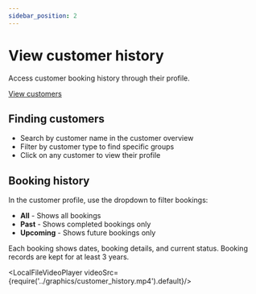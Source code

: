 ```yaml
---
sidebar_position: 2
---
```



# View customer history

Access customer booking history through their profile.

<div class="button-container">
  <a href="https://dashboard.letsbook.app/customers" class="button button--primary" target="_blank" rel="noopener noreferrer">View customers</a>
</div>

## Finding customers

- Search by customer name in the customer overview
- Filter by customer type to find specific groups
- Click on any customer to view their profile

## Booking history

In the customer profile, use the dropdown to filter bookings:

- **All** - Shows all bookings
- **Past** - Shows completed bookings only
- **Upcoming** - Shows future bookings only

Each booking shows dates, booking details, and current status. Booking records are kept for at least 3 years.

<LocalFileVideoPlayer videoSrc={require('../graphics/customer_history.mp4').default}/>